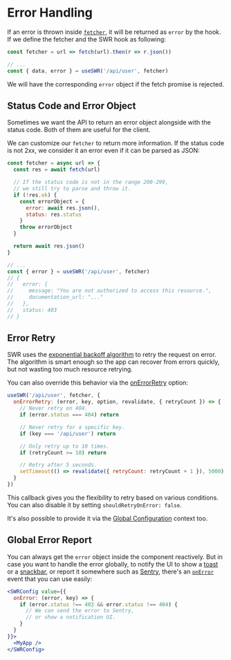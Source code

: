 # Error Handling

If an error is thrown inside [`fetcher`](/docs/data-fetching), it will be returned as `error` by the hook. 
If we define the fetcher and the SWR hook as following:

```js
const fetcher = url => fetch(url).then(r => r.json())

// ...
const { data, error } = useSWR('/api/user', fetcher)
```

We will have the corresponding `error` object if the fetch promise is rejected.

## Status Code and Error Object

Sometimes we want the API to return an error object alongside with the status code. 
Both of them are useful for the client.

We can customize our `fetcher` to return more information. If the status code is not 2xx, 
we consider it an error even if it can be parsed as JSON:

```js
const fetcher = async url => {
  const res = await fetch(url)

  // If the status code is not in the range 200-299,
  // we still try to parse and throw it.
  if (!res.ok) {
    const errorObject = {
      error: await res.json(),
      status: res.status
    }
    throw errorObject
  }

  return await res.json()
}

// ...
const { error } = useSWR('/api/user', fetcher)
// {
//   error: {
//     message: "You are not authorized to access this resource.",
//     documentation_url: "..."
//   },
//   status: 403
// }
```

## Error Retry

SWR uses the [exponential backoff algorithm](https://en.wikipedia.org/wiki/Exponential_backoff) to retry the request on error.
The algorithm is smart enough so the app can recover from errors quickly, but not wasting too much resource retrying.

You can also override this behavior via the [onErrorRetry](/docs/options#options) option:

```js
useSWR('/api/user', fetcher, {
  onErrorRetry: (error, key, option, revalidate, { retryCount }) => {
    // Never retry on 404.
    if (error.status === 404) return

    // Never retry for a specific key.
    if (key === '/api/user') return

    // Only retry up to 10 times.
    if (retryCount >= 10) return

    // Retry after 5 seconds.
    setTimeout(() => revalidate({ retryCount: retryCount + 1 }), 5000)
  }
})
```

This callback gives you the flexibility to retry based on various conditions. You can also disable it by setting `shouldRetryOnError: false`.

It's also possible to provide it via the [Global Configuration](/docs/global-configuration) context too.

## Global Error Report

You can always get the `error` object inside the component reactively. 
But in case you want to handle the error globally, to notify the UI to show a [toast](https://vercel.com/design/toast) or a [snackbar](https://material.io/components/snackbars), or report it somewhere such as [Sentry](https://sentry.io),
there's an [`onError`](/docs/options#options) event that you can use easily:

```jsx
<SWRConfig value={{
  onError: (error, key) => {
    if (error.status !== 403 && error.status !== 404) {
      // We can send the error to Sentry,
      // or show a notification UI.
    }
  }
}}>
  <MyApp />
</SWRConfig>
```
